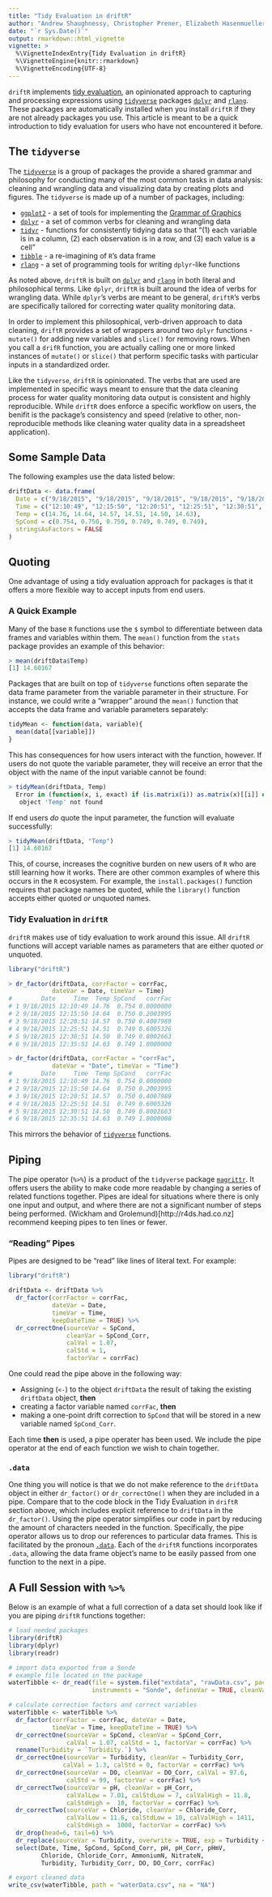 ```yaml
---
title: "Tidy Evaluation in driftR"
author: "Andrew Shaughnessy, Christopher Prener, Elizabeth Hasenmueller"
date: "`r Sys.Date()`"
output: rmarkdown::html_vignette
vignette: >
  %\VignetteIndexEntry{Tidy Evaluation in driftR}
  %\VignetteEngine{knitr::rmarkdown}
  %\VignetteEncoding{UTF-8}
---
```


`driftR` implements [tidy evaluation](http://rlang.tidyverse.org/articles/tidy-evaluation.html), an opinionated approach to capturing and processing expressions using [`tidyverse`](https://www.tidyverse.org) packages [`dplyr`](http://dplyr.tidyverse.org) and [`rlang`](http://rlang.tidyverse.org). These packages are automatically installed when you install `driftR` if they are not already packages you use. This article is meant to be a quick introduction to tidy evaluation for users who have not encountered it before.

## The `tidyverse`
The [`tidyverse`](https://www.tidyverse.org) is a group of packages the provide a shared grammar and philosophy for conducting many of the most common tasks in data analysis: cleaning and wrangling data and visualizing data by creating plots and figures. The `tidyverse` is made up of a number of packages, including:

* [`ggplot2`](http://ggplot2.tidyverse.org) - a set of tools for implementing the [Grammar of Graphics](http://vita.had.co.nz/papers/layered-grammar.pdf)
* [`dplyr`](http://dplyr.tidyverse.org) - a set of common verbs for cleaning and wrangling data
* [`tidyr`](http://tidyr.tidyverse.org) - functions for consistently tidying data so that "(1) each variable is in a column, (2) each observation is in a row, and (3) each value is a cell"
* [`tibble`](http://tibble.tidyverse.org) - a re-imagining of `R`'s data frame
* [`rlang`](http://rlang.tidyverse.org) - a set of programming tools for writing `dplyr`-like functions

As noted above, `driftR` is built on [`dplyr`](http://dplyr.tidyverse.org) and [`rlang`](http://rlang.tidyverse.org) in both literal and philosophical terms. Like `dplyr`, `driftR` is built around the idea of verbs for wrangling data. While `dplyr`'s verbs are meant to be general, `driftR`'s verbs are specifically tailored for correcting water quality monitoring data.

In order to implement this philosophical, verb-driven approach to data cleaning, `driftR` provides a set of wrappers around two `dplyr` functions - `mutate()` for adding new variables and `slice()` for removing rows. When you call a `drifR` function, you are actually calling one or more linked instances of `mutate()` or `slice()` that perform specific tasks with particular inputs in a standardized order.

Like the `tidyverse`, `driftR` is opinionated. The verbs that are used are implemented in specific ways meant to ensure that the data cleaning process for water quality monitoring data output is consistent and highly reproducible. While `driftR` does enforce a specific workflow on users, the benifit is the package's consistency and speed (relative to other, non-reproducible methods like cleaning water quality data in a spreadsheet application).

## Some Sample Data
The following examples use the data listed below:

```r
driftData <- data.frame(
  Date = c("9/18/2015", "9/18/2015", "9/18/2015", "9/18/2015", "9/18/2015", "9/18/2015"),
  Time = c("12:10:49", "12:15:50", "12:20:51", "12:25:51", "12:30:51", "12:35:51"),
  Temp = c(14.76, 14.64, 14.57, 14.51, 14.50, 14.63),
  SpCond = c(0.754, 0.750, 0.750, 0.749, 0.749, 0.749),
  stringsAsFactors = FALSE
)
```

## Quoting

One advantage of using a tidy evaluation approach for packages is that it offers a more flexible way to accept inputs from end users.

### A Quick Example

Many of the base `R` functions use the `$` symbol to differentiate between data frames and variables within them. The `mean()` function from the `stats` package provides an example of this behavior:

```r
> mean(driftData$Temp)
[1] 14.60167
```

Packages that are built on top of `tidyverse` functions often separate the data frame parameter from the variable parameter in their structure. For instance, we could write a "wrapper" around the `mean()` function that accepts the data frame and variable parameters separately:

```r
tidyMean <- function(data, variable){
  mean(data[[variable]])
}
```

This has consequences for how users interact with the function, however. If users do not quote the variable parameter, they will receive an error that the object with the name of the input variable cannot be found:

```r
> tidyMean(driftData, Temp)
  Error in (function(x, i, exact) if (is.matrix(i)) as.matrix(x)[[i]] else .subset2(x,  :
   object 'Temp' not found
```

If end users *do* quote the input parameter, the function will evaluate successfully:

```r
> tidyMean(driftData, "Temp")
[1] 14.60167
```

This, of course, increases the cognitive burden on new users of `R` who are still learning how it works. There are other common examples of where this occurs in the `R` ecosystem. For example, the `install.packages()` function requires that package names be quoted, while the `library()` function accepts either quoted *or* unquoted names.

### Tidy Evaluation in `driftR`
`driftR` makes use of tidy evaluation to work around this issue. All `driftR` functions will accept variable names as parameters that are either quoted *or* unquoted.

```r
library("driftR")

> dr_factor(driftData, corrFactor = corrFac,
            dateVar = Date, timeVar = Time)
#        Date     Time  Temp SpCond   corrFac
# 1 9/18/2015 12:10:49 14.76  0.754 0.0000000
# 2 9/18/2015 12:15:50 14.64  0.750 0.2003995
# 3 9/18/2015 12:20:51 14.57  0.750 0.4007989
# 4 9/18/2015 12:25:51 14.51  0.749 0.6005326
# 5 9/18/2015 12:30:51 14.50  0.749 0.8002663
# 6 9/18/2015 12:35:51 14.63  0.749 1.0000000

> dr_factor(driftData, corrFactor = "corrFac",
            dateVar = "Date", timeVar = "Time")
#        Date     Time  Temp SpCond   corrFac
# 1 9/18/2015 12:10:49 14.76  0.754 0.0000000
# 2 9/18/2015 12:15:50 14.64  0.750 0.2003995
# 3 9/18/2015 12:20:51 14.57  0.750 0.4007989
# 4 9/18/2015 12:25:51 14.51  0.749 0.6005326
# 5 9/18/2015 12:30:51 14.50  0.749 0.8002663
# 6 9/18/2015 12:35:51 14.63  0.749 1.0000000
```

This mirrors the behavior of [`tidyverse`](https://www.tidyverse.org) functions.

## Piping
The pipe operator (`%>%`) is a product of the `tidyverse` package [`magrittr`](http://magrittr.tidyverse.org). It offers users the ability to make code more readable by changing a series of related functions together. Pipes are ideal for situations where there is only one input and output, and where there are not a significant number of steps being performed. (Wickham and Grolemund)[http://r4ds.had.co.nz] recommend keeping pipes to ten lines or fewer.

### "Reading" Pipes

Pipes are designed to be "read" like lines of literal text. For example:

```r
library("driftR")

driftData <- driftData %>%
  dr_factor(corrFactor = corrFac,
            dateVar = Date,
            timeVar = Time,
            keepDateTime = TRUE) %>%
  dr_correctOne(sourceVar = SpCond,
                cleanVar = SpCond_Corr,
                calVal = 1.07,
                calStd = 1,
                factorVar = corrFac)
```

One could read the pipe above in the following way:

* Assigning (`<-`) to the object `driftData` the result of taking the existing `driftData` object, **then**
* creating a factor variable named `corrFac`, **then**
* making a one-point drift correction to `SpCond` that will be stored in a new variable named `SpCond_Corr`.

Each time **then** is used, a pipe operater has been used. We include the pipe operator at the end of each function we wish to chain together.

### `.data`
One thing you will notice is that we do not make reference to the `driftData` object in either `dr_factor()` or `dr_correctOne()` when they are included in a pipe. Compare that to the code block in the Tidy Evaluation in `driftR` section above, which includes explicit reference to `driftData` in the `dr_factor()`. Using the pipe operator simplifies our code in part by reducing the amount of characters needed in the function. Specifically, the pipe operator allows us to drop our references to particular data frames. This is facilitated by the pronoun [`.data`](http://rlang.tidyverse.org/reference/tidyeval-data.html). Each of the `driftR` functions incorporates `.data`, allowing the data frame object's name to be easily passed from one function to the next in a pipe.

## A Full Session with `%>%`

Below is an example of what a full correction of a data set should look like if you are piping `driftR` functions together:

```r
# load needed packages
library(driftR)
library(dplyr)
library(readr)

# import data exported from a Sonde
# example file located in the package
waterTibble <- dr_read(file = system.file("extdata", "rawData.csv", package="driftR"),
                       instruments = "Sonde", defineVar = TRUE, cleanVar = TRUE, case = "snake")

# calculate correction factors and correct variables
waterTibble <- waterTibble %>%
  dr_factor(corrFactor = corrFac, dateVar = Date,
            timeVar = Time, keepDateTime = TRUE) %>%
  dr_correctOne(sourceVar = SpCond, cleanVar = SpCond_Corr,
                calVal = 1.07, calStd = 1, factorVar = corrFac) %>%
  rename(Turbidity = `Turbidity.`) %>%
  dr_correctOne(sourceVar = Turbidity, cleanVar = Turbidity_Corr,
               calVal = 1.3, calStd = 0, factorVar = corrFac) %>%
  dr_correctOne(sourceVar = DO, cleanVar = DO_Corr, calVal = 97.6,
                calStd = 99, factorVar = corrFac) %>%
  dr_correctTwo(sourceVar = pH, cleanVar = pH_Corr,
                calValLow = 7.01, calStdLow = 7, calValHigh = 11.8,
                calStdHigh =  10, factorVar = corrFac) %>%
  dr_correctTwo(sourceVar = Chloride, cleanVar = Chloride_Corr,
                calValLow = 11.6, calStdLow = 10, calValHigh = 1411,
                calStdHigh =  1000, factorVar = corrFac) %>%
  dr_drop(head=6, tail=6) %>%
  dr_replace(sourceVar = Turbidity, overwrite = TRUE, exp = Turbidity < 0) %>%
  select(Date, Time, SpCond, SpCond_Corr, pH, pH_Corr, pHmV,
         Chloride, Chloride_Corr, AmmoniumN, NitrateN,
         Turbidity, Turbidity_Corr, DO, DO_Corr, corrFac)

# export cleaned data
write_csv(waterTibble, path = "waterData.csv", na = "NA")
```

